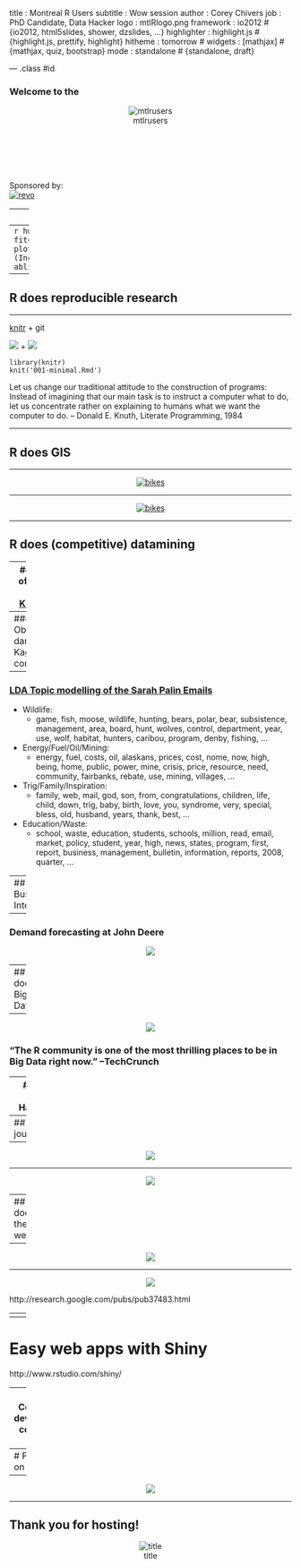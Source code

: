 title       : Montreal R Users
subtitle    : Wow session
author      : Corey Chivers
job         : PhD Candidate, Data Hacker
logo        : mtlRlogo.png
framework   : io2012        # {io2012, html5slides, shower, dzslides, ...}
highlighter : highlight.js  # {highlight.js, prettify, highlight}
hitheme     : tomorrow      # 
widgets     : [mathjax]     # {mathjax, quiz, bootstrap}
mode        : standalone    # {standalone, draft}

--- .class #id 

### Welcome to the

<center>![mtlrusers](assets/img/mtlRlogo_lrg2.png)</center>
<br>
<br>
<br>
<br>
<br>
Sponsored by:  
  [![revo](assets/img/RevolutionAnalytics.png)](http://www.revolutionanalytics.com/)

---
## R does statistics

--- 
```r
hw<-read.csv('data/heightweight.csv')
fit<-lm(hw$weightLb~hw$heightIn)
plot(hw$heightIn,hw$weightLb,xlab='Height (Inches)',ylab='Weight (Lbs)')
abline(fit,lty=2)
```

----
## R does reproducible research

---

[knitr](http://yihui.name/knitr/) + git 

![](assets/img/knit-logo.png) + ![](assets/img/octocat.png)

    library(knitr)
    knit('001-minimal.Rmd')
    
Let us change our traditional attitude to the construction of programs: Instead of imagining that our main task is to instruct a computer what to do, let us concentrate rather on explaining to humans what we want the computer to do.
 -- Donald E. Knuth, Literate Programming, 1984

---

## R does GIS

---

<center>[![bikes](assets/img/bike_ggplot.png)](http://spatialanalysis.co.uk/2012/02/great-maps-ggplot2/)</center>

---

<center>[![bikes](assets/img/2010-06-30.png)](http://www.youtube.com/watch?v=hJE2_XMdfTk)</center>


---

## R does (competitive) datamining

---
### Tool of choice for [Kagglers](http://kaggle.com/)

<center>[![](assets/img/kaggle-tools1.png)](http://blog.kaggle.com/2011/11/27/kagglers-favorite-tools/)</center>

---
### Observing dark worlds Kaggle competition
<center>[![](assets/img/sky248.png)](http://bayesianbiologist.com/2012/10/13/observing-dark-worlds-visualizing-dark-matters-distorting-effect-on-galaxies/)</center>

---
### [LDA Topic modelling of the Sarah Palin Emails](http://blog.echen.me/2011/06/27/topic-modeling-the-sarah-palin-emails/)
* Wildlife: 
  * game, fish, moose, wildlife, hunting, bears, polar, bear, subsistence, management, area, board, hunt, wolves, control, department, year, use, wolf, habitat, hunters, caribou, program, denby, fishing, …
  
* Energy/Fuel/Oil/Mining:
  * energy, fuel, costs, oil, alaskans, prices, cost, nome, now, high, being, home, public, power, mine, crisis, price, resource, need, community, fairbanks, rebate, use, mining, villages, …
  
* Trig/Family/Inspiration:
  * family, web, mail, god, son, from, congratulations, children, life, child, down, trig, baby, birth, love, you, syndrome, very, special, bless, old, husband, years, thank, best, …
  
* Education/Waste:
  * school, waste, education, students, schools, million, read, email, market, policy, student, year, high, news, states, program, first, report, business, management, bulletin, information, reports, 2008, quarter, …

---
## R does Business Intelligence

---

### Demand forecasting at John Deere

<center>[![](assets/img/john-deere.jpg)](http://www.revolutionanalytics.com/news-events/free-webinars/2012/order-fulfillment-forecasting-at-john-deere/)</center>

---
<center>[![](assets/img/R_for_BA.jpg)](http://www.amazon.com/R-Business-Analytics-A-Ohri/dp/1461443423)</center>

---
## R does Big Data

---
<center>[![](assets/img/techcrunch.png)](http://techcrunch.com/2012/10/27/big-data-right-now-five-trendy-open-source-technologies/)</center>

### "The R community is one of the most thrilling places to be in Big Data right now." --TechCrunch

---
### R and Hadoop

<center>[![](assets/img/rmr.png)](http://blog.revolutionanalytics.com/2011/09/mapreduce-hadoop-r.html)</center>

---
## R does journalism

---
<center>[![](assets/img/newyorktimes.png)](http://www.nytimes.com/interactive/2012/05/05/sports/baseball/mariano-rivera-and-his-peers.html?ref=baseball)</center>

---

<center>[![](assets/img/subOBAMA.jpg)](http://www.nytimes.com/imagepages/2008/04/16/us/20080416_OBAMA_GRAPHIC.html)</center>

---
## R does the web

---

<center>[![](assets/img/facebookvis.png)](https://www.facebook.com/notes/facebook-engineering/visualizing-friendships/469716398919)</center>

---

<center>![](assets/img/google_Rpaper.png)</center>

http://research.google.com/pubs/pub37483.html

---
<center>[![](assets/img/wajam.png)](http://www.wajam.com/)</center>

---

# Easy web apps with Shiny

http://www.rstudio.com/shiny/

---
## Community development, community support

---
# Packages on CRAN
<center>![](assets/img/fig_10_cran.png)</center>

---
<center>![](assets/img/ranks_slope.png)</center>

---
## Thank you for hosting!
<center>![title](../../latestLOGO.jpg)</center>
